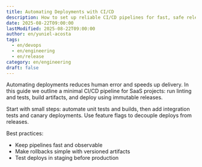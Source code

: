 ```yaml
---
title: Automating Deployments with CI/CD
description: How to set up reliable CI/CD pipelines for fast, safe releases.
date: 2025-08-22T09:00:00
lastModified: 2025-08-22T09:00:00
author: en/yuniel-acosta
tags:
  - en/devops
  - en/engineering
  - en/release
category: en/engineering
draft: false
---
```


Automating deployments reduces human error and speeds up delivery. In this guide we outline a minimal CI/CD pipeline for SaaS projects: run linting and tests, build artifacts, and deploy using immutable releases.

Start with small steps: automate unit tests and builds, then add integration tests and canary deployments. Use feature flags to decouple deploys from releases.

Best practices:
- Keep pipelines fast and observable
- Make rollbacks simple with versioned artifacts
- Test deploys in staging before production
